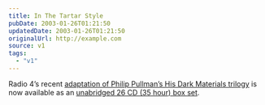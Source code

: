 ```yaml
---
title: In The Tartar Style
pubDate: 2003-01-26T01:21:50
updatedDate: 2003-01-26T01:21:50
originalUrl: http://example.com
source: v1
tags:
  - "v1"
---
```


Radio 4&#8217;s recent [adaptation of Philip Pullman&#8217;s His Dark Materials trilogy][1] is now available as an [unabridged 26 CD (35 hour) box set][2].

[1]: http://www.bbc.co.uk/radio4/arts/hisdarkmaterials/index.shtml "BBC Radio 4: Arts and Drama: His Dark Materials"
[2]: http://www.amazon.co.uk/exec/obidos/ASIN/1855495767/ohsky "Amazon.co.uk: His Dark Materials Audio CD Box Set (for hardcore fans only, I'd imagine)"
